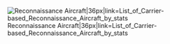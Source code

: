 [[File:YellowPlane.png|Reconnaissance Aircraft|36px|link=List_of_Carrier-based_Reconnaissance_Aircraft_by_stats]]